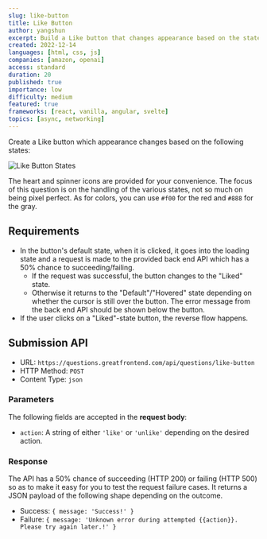 ```yaml
---
slug: like-button
title: Like Button
author: yangshun
excerpt: Build a Like button that changes appearance based on the states
created: 2022-12-14
languages: [html, css, js]
companies: [amazon, openai]
access: standard
duration: 20
published: true
importance: low
difficulty: medium
featured: true
frameworks: [react, vanilla, angular, svelte]
topics: [async, networking]
---
```


Create a Like button which appearance changes based on the following states:

![Like Button States](/img/questions/like-button/like-button-states.png)

The heart and spinner icons are provided for your convenience. The focus of this question is on the handling of the various states, not so much on being pixel perfect. As for colors, you can use `#f00` for the red and `#888` for the gray.

## Requirements

- In the button's default state, when it is clicked, it goes into the loading state and a request is made to the provided back end API which has a 50% chance to succeeding/failing.
  - If the request was successful, the button changes to the "Liked" state.
  - Otherwise it returns to the "Default"/"Hovered" state depending on whether the cursor is still over the button. The error message from the back end API should be shown below the button.
- If the user clicks on a "Liked"-state button, the reverse flow happens.

## Submission API

- URL: `https://questions.greatfrontend.com/api/questions/like-button`
- HTTP Method: `POST`
- Content Type: `json`

### Parameters

The following fields are accepted in the **request body**:

- `action`: A string of either `'like'` or `'unlike'` depending on the desired action.

### Response

The API has a 50% chance of succeeding (HTTP 200) or failing (HTTP 500) so as to make it easy for you to test the request failure cases. It returns a JSON payload of the following shape depending on the outcome.

- Success: `{ message: 'Success!' }`
- Failure: `{ message: 'Unknown error during attempted {{action}}. Please try again later.!' }`
